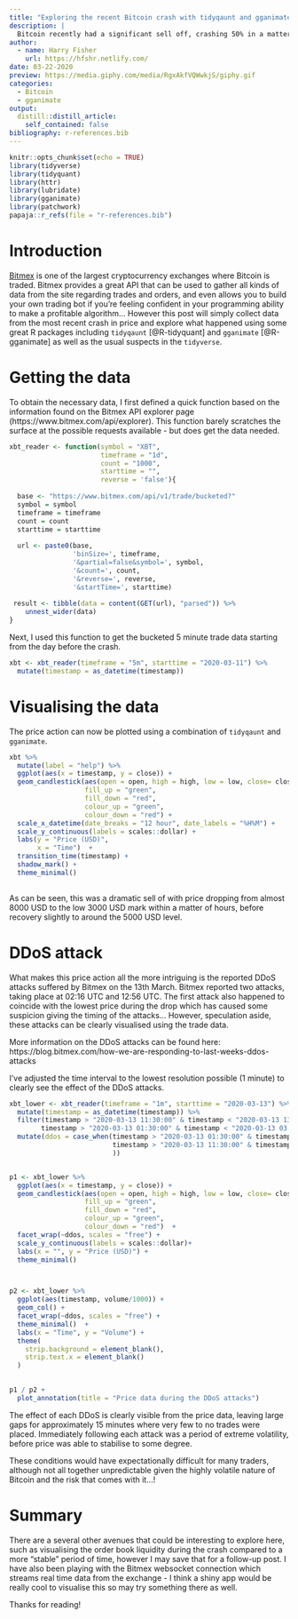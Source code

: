 ```yaml
---
title: "Exploring the recent Bitcoin crash with tidyqaunt and gganimate"
description: |
  Bitcoin recently had a significant sell off, crashing 50% in a matter of hours. This undoubtly was due to the uncertainty in markets surrounding the economic impacts of COVID-19, and the consequent reduction in liquidity faced by many different assets. The volatile price action does however make for an interesting case study which this post will explore.
author:
  - name: Harry Fisher
    url: https://hfshr.netlify.com/
date: 03-22-2020
preview: https://media.giphy.com/media/RgxAkfVQWwkjS/giphy.gif
categories:
  - Bitcoin
  - gganimate
output:
  distill::distill_article:
    self_contained: false
bibliography: r-references.bib
---
```


```r
knitr::opts_chunk$set(echo = TRUE)
library(tidyverse)
library(tidyquant)
library(httr)
library(lubridate)
library(gganimate)
library(patchwork)
papaja::r_refs(file = "r-references.bib")
```

# Introduction

[Bitmex](www.bitmex.com) is one of the largest cryptocurrency exchanges where Bitcoin is traded. Bitmex provides a great API that can be used to gather all kinds of data from the site regarding trades and orders, and even allows you to build your own trading bot if you're feeling confident in your programming ability to make a profitable algorithm... However this post will simply collect data from the most recent crash in price and explore what happened using some great R packages including `tidyqaunt` [@R-tidyquant] and `gganimate` [@R-gganimate] as well as the usual suspects in the `tidyverse`.

# Getting the data 

To obtain the necessary data, I first defined a quick function based on the information found on the Bitmex API explorer page (https://www.bitmex.com/api/explorer). 
This function barely scratches the surface at the possible requests available - but does get the data needed.

```r
xbt_reader <- function(symbol = "XBT", 
                       timeframe = "1d", 
                       count = "1000", 
                       starttime = "",
                       reverse = 'false'){
  
  base <- "https://www.bitmex.com/api/v1/trade/bucketed?"
  symbol = symbol
  timeframe = timeframe
  count = count
  starttime = starttime
  
  url <- paste0(base, 
                'binSize=', timeframe, 
                '&partial=false&symbol=', symbol, 
                '&count=', count, 
                '&reverse=', reverse,
                '&startTime=', starttime)
  
 result <- tibble(data = content(GET(url), "parsed")) %>%
    unnest_wider(data)
}
```


Next, I used this  function to get the bucketed 5 minute trade data starting from the day before the crash. 

```r
xbt <- xbt_reader(timeframe = "5m", starttime = "2020-03-11") %>% 
  mutate(timestamp = as_datetime(timestamp))
```

# Visualising the data

The price action can now be plotted using a combination of `tidyqaunt` and `gganimate`. 

```r
xbt %>% 
  mutate(label = "help") %>% 
  ggplot(aes(x = timestamp, y = close)) +
  geom_candlestick(aes(open = open, high = high, low = low, close= close),
                   fill_up = "green",
                   fill_down = "red",
                   colour_up = "green",
                   colour_down = "red") +
  scale_x_datetime(date_breaks = "12 hour", date_labels = "%H%M") +
  scale_y_continuous(labels = scales::dollar) +
  labs(y = "Price (USD)", 
       x = "Time")  +
  transition_time(timestamp) +
  shadow_mark() +
  theme_minimal()
  


```

As can be seen, this was a dramatic sell of with price dropping from almost 8000 USD to the low 3000 USD mark within a matter of hours, before recovery slightly to around the 5000 USD level.


# DDoS attack

What makes this price action all the more intriguing is the reported DDoS attacks suffered by Bitmex on the 13th March. 
Bitmex reported two attacks, taking place at 02:16 UTC and 12:56 UTC. 
The first attack also happened to coincide with the lowest price during the drop which has caused some suspicion giving the timing of the attacks... However, speculation aside, these attacks can be clearly visualised using the trade data.

<aside>
More information on the DDoS attacks can be found here: https://blog.bitmex.com/how-we-are-responding-to-last-weeks-ddos-attacks
</aside>


I've adjusted the time interval to the lowest resolution possible (1 minute) to clearly see the effect of the DDoS attacks.

```r

xbt_lower <- xbt_reader(timeframe = "1m", starttime = "2020-03-13") %>% 
  mutate(timestamp = as_datetime(timestamp)) %>% 
  filter(timestamp > "2020-03-13 11:30:00" & timestamp < "2020-03-13 13:30:00" |
        timestamp > "2020-03-13 01:30:00" & timestamp < "2020-03-13 03:30:00") %>% 
  mutate(ddos = case_when(timestamp > "2020-03-13 01:30:00" & timestamp < "2020-03-13 03:30:00" ~ "First attack",
                          timestamp > "2020-03-13 11:30:00" & timestamp < "2020-03-13 13:30:00" ~ "Second attack",
                          )) 


p1 <- xbt_lower %>% 
  ggplot(aes(x = timestamp, y = close)) +
  geom_candlestick(aes(open = open, high = high, low = low, close= close),
                   fill_up = "green",
                   fill_down = "red",
                   colour_up = "green",
                   colour_down = "red")  +
  facet_wrap(~ddos, scales = "free") +
  scale_y_continuous(labels = scales::dollar)+
  labs(x = "", y = "Price (USD)") +
  theme_minimal()



p2 <- xbt_lower %>% 
  ggplot(aes(timestamp, volume/1000)) +
  geom_col() +
  facet_wrap(~ddos, scales = "free") +
  theme_minimal()  +
  labs(x = "Time", y = "Volume") +
  theme(
    strip.background = element_blank(),
    strip.text.x = element_blank()
  )

  
p1 / p2 +
  plot_annotation(title = "Price data during the DDoS attacks")


```


The effect of each DDoS is clearly visible from the price data, leaving large gaps for approximately 15 minutes where very few to no trades were placed. 
Immediately following each attack was a period of extreme volatility, before price was able to stabilise to some degree.   

These conditions would have expectationally difficult for many traders, although not all together unpredictable given the highly volatile nature of Bitcoin and the risk that comes with it...!

# Summary

There are a several other avenues that could be interesting to explore here, such as visualising the order book liquidity during the crash compared to a more "stable" period of time, however I may save that for a follow-up post.
I have also been playing with the Bitmex websocket connection which streams real time data from the exchange - I think a shiny app would be really cool to visualise this so may try something there as well.

Thanks for reading!

